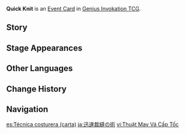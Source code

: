 {{Genius Invokation TCG Infobox
|id        = 332012
|image     = Quick Knit Event Card.png
|type      = Event Card
|effect    = Choose one Summon on your side and grant it +1 '''Usage(s)'''.
|matching  = 1
|source1   = [[Genius Invokation TCG Starter Deck]]
|source2   = {{Sold By}}
|features  = Amber
}}
'''Quick Knit''' is an [[Event Card]] in [[Genius Invokation TCG]].

==Story==
{{Description|'Tis the secret to Baron Bunny the 893rd's longevity.|title=Patched-Up Bunny}}

==Stage Appearances==
{{Genius Invokation TCG Stage Appearances}}

==Other Languages==
{{Other Languages
|en      = Quick Knit
|zhs     = 快快缝补术
|zhs_rm  = Kuàikuài Féngbǔ Shù
|zht     = 快快縫補術
|zht_rm  = Kuàikuài Féngbǔ Shù
|zh_tl   = Quick Sewing Technique
|ja      = 迅速裁縫の術
|ja_rm   = Jinsoku Saihou no Jutsu
|ja_tl   = Quick Sewing Technique
|ko      = 빠른 바느질 기술
|ko_tl   = Quick Sewing Skill
|es      = Técnica costurera
|es_tl   = Seamstress Technique
|fr      = Tricot rapide
|fr_tl   = Quick Knit
|ru      = Быстрое вязание
|ru_tl   = Quick Knitting
|th      = Quick Knit
|vi      = Thuật May Vá Cấp Tốc
|vi_tl   = Expeditious Sewing Technique
|de      = Flink, flick, Fleck
|de_tl   = Quick, Mend, Patch
|id      = Quick Knit
|pt      = Costura Veloz
|pt_tl   = 
|tr      = Hızlı Örgü Sanatı
|tr_tl   = 
|it      = Intreccio rapido
|it_tl   = Quick Weave
}}

==Change History==
{{Change History|3.3}}

==Navigation==
{{Genius Invokation TCG Navbox|Event Card}}

[[es:Técnica costurera (carta)]]
[[ja:迅速裁縫の術]]
[[vi:Thuật May Vá Cấp Tốc]]